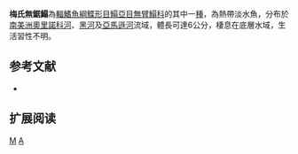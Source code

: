 {{Speciesbox 
| taxon = Apionichthys menezesi
| status = NE
| status_system = IUCN3.1
| authority = [[Ramos|Ramos]], 2003
| synonyms = 
}}

'''梅氏無鋸鰨'''為[[輻鰭魚綱|輻鰭魚綱]][[鰈形目|鰈形目]][[鰨亞目|鰨亞目]][[無臂鰨科|無臂鰨科]]的其中一[[種|種]]，為熱帶淡水魚，分布於[[南美洲|南美洲]][[奧里諾科河|奧里諾科河]]、[[黑河|黑河]]及[[亞馬遜河|亞馬遜河]]流域，體長可達6公分，棲息在底層水域，生活習性不明。

== 参考文献 ==
*{{FishBase_species|genus=Apionichthys|species=menezesi|year=2014|month=4}}

== 扩展阅读 ==
{{refbegin}}
{{wikispecies-inline|Apionichthys menezesi|梅氏無鋸鰨}}
{{refend}}
{{Taxonbar|from=Q6430334}}

[[Category:無鋸鰨屬|M]]
[[Category:2003年描述的鱼类|A]]

{{魚類小作品}}